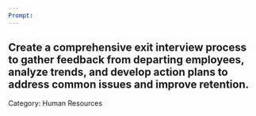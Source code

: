 ```yaml
---
Prompt:
---
```

Create a comprehensive exit interview process to gather feedback from departing employees, analyze trends, and develop action plans to address common issues and improve retention.
---
Category: Human Resources

